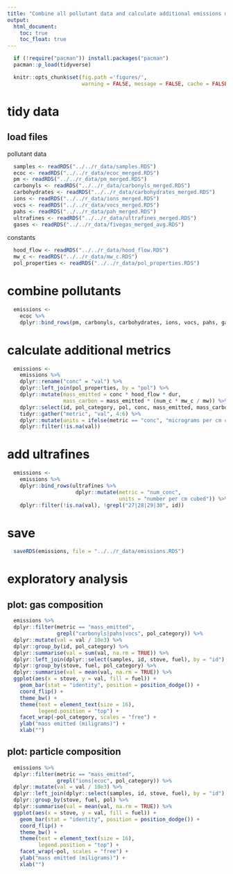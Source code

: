 ```yaml
---
title: "Combine all pollutant data and calculate additional emissions metrics"
output:
  html_document:
    toc: true
    toc_float: true
---
```


```r
  if (!require("pacman")) install.packages("pacman")
  pacman::p_load(tidyverse)
```

```r
  knitr::opts_chunk$set(fig.path ='figures/',
                        warning = FALSE, message = FALSE, cache = FALSE)
```

# tidy data

## load files

pollutant data

```r
  samples <- readRDS("../../r_data/samples.RDS")
  ecoc <- readRDS("../../r_data/ecoc_merged.RDS")
  pm <- readRDS("../../r_data/pm_merged.RDS")
  carbonyls <- readRDS("../../r_data/carbonyls_merged.RDS")
  carbohydrates <- readRDS("../../r_data/carbohydrates_merged.RDS")
  ions <- readRDS("../../r_data/ions_merged.RDS")
  vocs <- readRDS("../../r_data/vocs_merged.RDS")
  pahs <- readRDS("../../r_data/pah_merged.RDS")
  ultrafines <- readRDS("../../r_data/ultrafines_merged.RDS")
  gases <- readRDS("../../r_data/fivegas_merged_avg.RDS")
```

constants

```r
  hood_flow <- readRDS("../../r_data/hood_flow.RDS")
  mw_c <- readRDS("../../r_data/mw_c.RDS")
  pol_properties <- readRDS("../../r_data/pol_properties.RDS")
```

# combine pollutants

```r
  emissions <-
    ecoc %>%
    dplyr::bind_rows(pm, carbonyls, carbohydrates, ions, vocs, pahs, gases)
```

# calculate additional metrics

```r
  emissions <- 
    emissions %>%
    dplyr::rename("conc" = "val") %>%
    dplyr::left_join(pol_properties, by = "pol") %>%
    dplyr::mutate(mass_emitted = conc * hood_flow * dur,
                  mass_carbon = mass_emitted * (num_c * mw_c / mw)) %>%
    dplyr::select(id, pol_category, pol, conc, mass_emitted, mass_carbon, qc) %>%
    tidyr::gather("metric", "val", 4:6) %>%
    dplyr::mutate(units = ifelse(metric == "conc", "micrograms per cm cubed", "micrograms")) %>%
    dplyr::filter(!is.na(val))
```

# add ultrafines

```r
  emissions <-
    emissions %>%
    dplyr::bind_rows(ultrafines %>%
                      dplyr::mutate(metric = "num_conc",
                                    units = "number per cm cubed")) %>%
    dplyr::filter(!is.na(val), !grepl("27|28|29|30", id))
```

# save

```r
  saveRDS(emissions, file = "../../r_data/emissions.RDS")
```

# exploratory analysis

## plot: gas composition

```r
  emissions %>%
  dplyr::filter(metric == "mass_emitted",
                grepl("carbonyls|pahs|vocs", pol_category)) %>%
  dplyr::mutate(val = val / 10e3) %>%
  dplyr::group_by(id, pol_category) %>%
  dplyr::summarise(val = sum(val, na.rm = TRUE)) %>%
  dplyr::left_join(dplyr::select(samples, id, stove, fuel), by = "id") %>%
  dplyr::group_by(stove, fuel, pol_category) %>%
  dplyr::summarise(val = mean(val, na.rm = TRUE)) %>%
  ggplot(aes(x = stove, y = val, fill = fuel)) +
    geom_bar(stat = "identity", position = position_dodge()) +
    coord_flip() +
    theme_bw() +
    theme(text = element_text(size = 16),
          legend.position = "top") +
    facet_wrap(~pol_category, scales = "free") +
    ylab("mass emitted (miligrams)") +
    xlab("")
```

## plot: particle composition

```r
  emissions %>%
  dplyr::filter(metric == "mass_emitted",
                grepl("ions|ecoc", pol_category)) %>%
  dplyr::mutate(val = val / 10e3) %>%
  dplyr::left_join(dplyr::select(samples, id, stove, fuel), by = "id") %>%
  dplyr::group_by(stove, fuel, pol) %>%
  dplyr::summarise(val = mean(val, na.rm = TRUE)) %>%
  ggplot(aes(x = stove, y = val, fill = fuel)) +
    geom_bar(stat = "identity", position = position_dodge()) +
    coord_flip() +
    theme_bw() +
    theme(text = element_text(size = 16),
          legend.position = "top") +
    facet_wrap(~pol, scales = "free") +
    ylab("mass emitted (miligrams)") +
    xlab("")
```